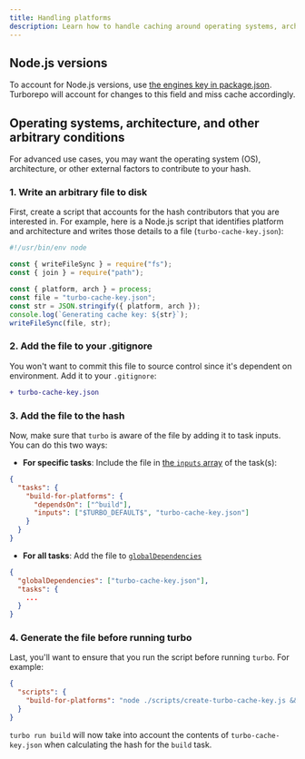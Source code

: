 ```yaml
---
title: Handling platforms
description: Learn how to handle caching around operating systems, architectures, and other arbitrary conditions for Turborepo tasks.
---
```


## Node.js versions

To account for Node.js versions, use [the engines key in package.json](https://docs.npmjs.com/cli/v10/configuring-npm/package-json#engines). Turborepo will account for changes to this field and miss cache accordingly.

## Operating systems, architecture, and other arbitrary conditions

For advanced use cases, you may want the operating system (OS), architecture, or other external factors to contribute to your hash.

### 1. Write an arbitrary file to disk

First, create a script that accounts for the hash contributors that you are interested in. For example, here is a Node.js script that identifies platform and architecture and writes those details to a file (`turbo-cache-key.json`):

```js title="./scripts/create-turbo-cache-key.js"
#!/usr/bin/env node

const { writeFileSync } = require("fs");
const { join } = require("path");

const { platform, arch } = process;
const file = "turbo-cache-key.json";
const str = JSON.stringify({ platform, arch });
console.log(`Generating cache key: ${str}`);
writeFileSync(file, str);
```

### 2. Add the file to your .gitignore

You won't want to commit this file to source control since it's dependent on environment. Add it to your `.gitignore`:

```diff title=".gitignore"
+ turbo-cache-key.json
```

### 3. Add the file to the hash

Now, make sure that `turbo` is aware of the file by adding it to task inputs. You can do this two ways:

- **For specific tasks**: Include the file in [the `inputs` array](/repo/docs/reference/configuration#inputs) of the task(s):

```json title="./turbo.json"
{
  "tasks": {
    "build-for-platforms": {
      "dependsOn": ["^build"],
      "inputs": ["$TURBO_DEFAULT$", "turbo-cache-key.json"]
    }
  }
}
```

- **For all tasks**: Add the file to [`globalDependencies`](/repo/docs/reference/configuration#globaldependencies)

```json title="./turbo.json"
{
  "globalDependencies": ["turbo-cache-key.json"],
  "tasks": {
    ...
  }
}
```

### 4. Generate the file before running turbo

Last, you'll want to ensure that you run the script before running `turbo`. For example:

```json title="./package.json"
{
  "scripts": {
    "build-for-platforms": "node ./scripts/create-turbo-cache-key.js && turbo run build"
  }
}
```

`turbo run build` will now take into account the contents of `turbo-cache-key.json` when calculating the hash for the `build` task.
